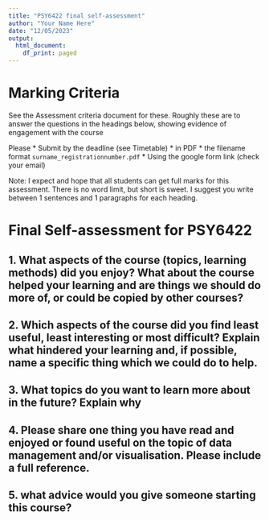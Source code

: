 ```yaml
---
title: "PSY6422 final self-assessment"
author: "Your Name Here"
date: "12/05/2023"
output:
  html_document:
    df_print: paged
---
```


# Marking Criteria

See the Assessment criteria document for these. Roughly these are to answer the questions in the headings below, showing evidence of engagement with the course

Please 
 * Submit by the deadline (see Timetable)
 * in PDF
 * the filename format ``surname_registrationnumber.pdf``
 * Using the google form link (check your email)
 
Note: I expect and hope that all students can get full marks for this assessment. There is no word limit, but short is sweet. I suggest you write between 1 sentences and 1 paragraphs for each heading.

# Final Self-assessment for PSY6422

## 1. What aspects of the course (topics, learning methods) did you enjoy? What about the course helped your learning and are things we should do more of, or could be copied by other courses?

## 2. Which aspects of the course did you find least useful, least interesting or most difficult? Explain what hindered your learning and, if possible, name a specific thing which we could do to help.

## 3. What topics do you want to learn more about in the future? Explain why

## 4. Please share one thing you have read and enjoyed or found useful on the topic of data management and/or visualisation. Please include a full reference.

## 5. what advice would you give someone starting this course?
